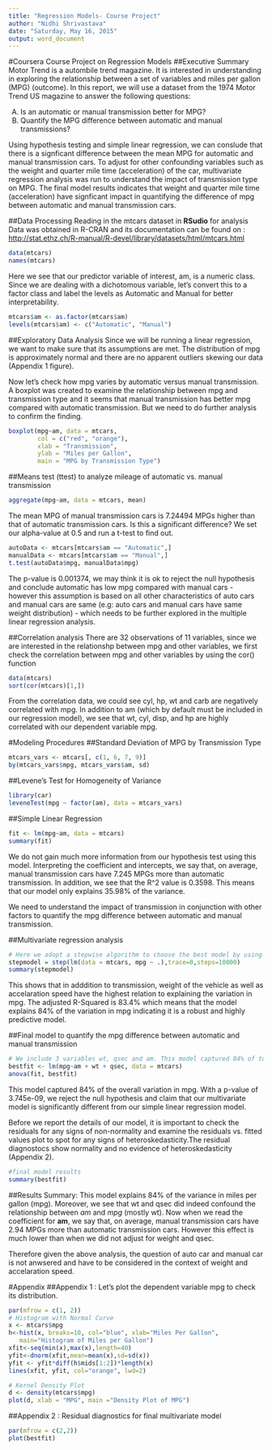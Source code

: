 ```yaml
---
title: "Regression Models- Course Project"
author: "Nidhi Shrivastava"
date: "Saturday, May 16, 2015"
output: word_document
---
```

#Coursera Course Project on Regression Models
##Executive Summary
Motor Trend is a autombile trend magazine. It is interested in understanding in exploring the relationship between a set of variables and miles per gallon (MPG) (outcome). In this report, we will use a dataset from the 1974 Motor Trend US magazine to answer the following questions:

(A) Is an automatic or manual transmission better for MPG?
(B) Quantify the MPG difference between automatic and manual transmissions?

Using hypothesis testing and simple linear regression, we can conslude that there is a signficant difference between the mean MPG for automatic and manual transmission cars. To adjust for other confounding variables such as the weight and quarter mile time (acceleration) of the car, multivariate regression analysis was run to understand the impact of transmission type on MPG. The final model results indicates that weight and quarter mile time (acceleration) have signficant impact in quantifying the difference of mpg between automatic and manual transmission cars.


##Data Processing
Reading in the mtcars dataset in **RSudio** for analysis
Data was obtained in R-CRAN and its documentation can be found on : [http://stat.ethz.ch/R-manual/R-devel/library/datasets/html/mtcars.html](http://stat.ethz.ch/R-manual/R-devel/library/datasets/html/mtcars.html)
```r
data(mtcars)
names(mtcars)
```
Here we see that our predictor variable of interest, am, is a numeric class. Since we are dealing with a dichotomous variable, let's convert this to a factor class and label the levels as Automatic and Manual for better interpretability.

```r
mtcars$am <- as.factor(mtcars$am)
levels(mtcars$am) <- c("Automatic", "Manual")

```
##Exploratory Data Analysis
Since we will be running a linear regression, we want to make sure that its assumptions are met. The distribution of mpg is approximately normal and there are no apparent outliers skewing our data (Appendix 1 figure).

Now let's check how mpg varies by automatic versus manual transmission. A boxplot was created to examine the relationship between mpg and transmission type and it seems that manual transmission has better mpg compared with automatic transmission. But we need to do further analysis to confirm the finding.

```r
boxplot(mpg~am, data = mtcars,
        col = c("red", "orange"),
        xlab = "Transmission",
        ylab = "Miles per Gallon",
        main = "MPG by Transmission Type")
```
##Means test (ttest) to analyze mileage of automatic vs. manual transmission
```r
aggregate(mpg~am, data = mtcars, mean)
```
The mean MPG of manual transmission cars is 7.24494 MPGs higher than that of automatic transmission cars. Is this a significant difference? We set our alpha-value at 0.5 and run a t-test to find out.

```r
autoData <- mtcars[mtcars$am == "Automatic",]
manualData <- mtcars[mtcars$am == "Manual",]
t.test(autoData$mpg, manualData$mpg)
```
The p-value is 0.001374, we may think it is ok to reject the null hypothesis and conclude automatic has low mpg compared with manual cars - however this assumption is based on all other characteristics of auto cars and manual cars are same (e.g: auto cars and manual cars have same weight distribution) - which needs to be further explored in the multiple linear regression analysis.

##Correlation analysis
There are 32 observations of 11 variables, since we are interested in the relationshp between mpg and other variables, we first check the correlation between mpg and other variables by using the cor() function
```r
data(mtcars)
sort(cor(mtcars)[1,])
```

From the correlation data, we could see cyl, hp, wt and carb are negatively correlated with mpg. In addition to am (which by default must be included in our regression model), we see that wt, cyl, disp, and hp are highly correlated with our dependent variable mpg.

#Modeling Procedures
##Standard Deviation of MPG by Transmission Type
```r
mtcars_vars <- mtcars[, c(1, 6, 7, 9)]
by(mtcars_vars$mpg, mtcars_vars$am, sd)
```

##Levene's Test for Homogeneity of Variance
```r
library(car)
leveneTest(mpg ~ factor(am), data = mtcars_vars)
```

##Simple Linear Regression
```r
fit <- lm(mpg~am, data = mtcars)
summary(fit)
```
We do not gain much more information from our hypothesis test using this model. Interpreting the coefficient and intercepts, we say that, on average, manual transmission cars have 7.245 MPGs more than automatic transmission. In addition, we see that the R^2 value is 0.3598. This means that our model only explains 35.98% of the variance.

We need to understand the impact of transmission in conjunction with other factors to quantify the mpg difference between automatic and manual transmission.

##Multivariate regression analysis
```r
# Here we adopt a stepwise algorithm to choose the best model by using step() function
stepmodel = step(lm(data = mtcars, mpg ~ .),trace=0,steps=10000)
summary(stepmodel)
```
This shows that in adddition to transmission, weight of the vehicle as well as accelaration speed have the highest relation to explaining the variation in mpg. The adjusted R-Squared is 83.4% which means that the model explains 84% of the variation in mpg indicating it is a robust and highly predictive model.

##Final model to quantify the mpg difference between automatic and manual transmission
```r
# We include 3 variables wt, qsec and am. This model captured 84% of total variance. 
bestfit <- lm(mpg~am + wt + qsec, data = mtcars)
anova(fit, bestfit)
```
This model captured 84% of the overall variation in mpg. With a p-value of 3.745e-09, we reject the null hypothesis and claim that our multivariate model is significantly different from our simple linear regression model.

Before we report the details of our model, it is important to check the residuals for any signs of non-normality and examine the residuals vs. fitted values plot to spot for any signs of heteroskedasticity.The residual diagnostocs show normality and no evidence of heteroskedasticity (Appendix 2).

```r
#final model results
summary(bestfit)
```

##Results Summary:
This model explains 84% of the variance in miles per gallon (mpg). Moreover, we see that wt and qsec did indeed confound the relationship between *am* and *mpg* (mostly wt). Now when we read the coefficient for **am**, we say that, on average, manual transmission cars have 2.94 MPGs more than automatic transmission cars. However this effect is much lower than when we did not adjust for weight and qsec.

Therefore given the above analysis, the question of auto car and manual car is not anwsered and have to be considered in the context of weight and accelaration speed.

#Appendix
##Appendix 1 : Let's plot the dependent variable mpg to check its distribution.
```r
par(mfrow = c(1, 2))
# Histogram with Normal Curve
x <- mtcars$mpg
h<-hist(x, breaks=10, col="blue", xlab="Miles Per Gallon",
   main="Histogram of Miles per Gallon")
xfit<-seq(min(x),max(x),length=40)
yfit<-dnorm(xfit,mean=mean(x),sd=sd(x))
yfit <- yfit*diff(h$mids[1:2])*length(x)
lines(xfit, yfit, col="orange", lwd=2)

# Kernel Density Plot
d <- density(mtcars$mpg)
plot(d, xlab = "MPG", main ="Density Plot of MPG")
```

##Appendix 2 : Residual diagnostics for final multivariate model
```r
par(mfrow = c(2,2))
plot(bestfit)
```
